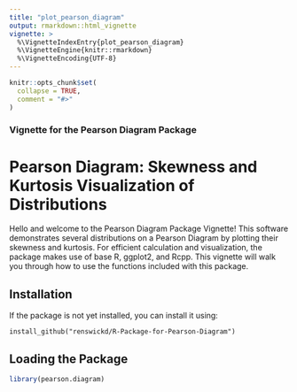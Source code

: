```yaml
---
title: "plot_pearson_diagram"
output: rmarkdown::html_vignette
vignette: >
  %\VignetteIndexEntry{plot_pearson_diagram}
  %\VignetteEngine{knitr::rmarkdown}
  %\VignetteEncoding{UTF-8}
---
```


```r
knitr::opts_chunk$set(
  collapse = TRUE,
  comment = "#>"
)
```

### Vignette for the Pearson Diagram Package
# Pearson Diagram: Skewness and Kurtosis Visualization of Distributions
Hello and welcome to the Pearson Diagram Package Vignette! This software demonstrates several distributions on a Pearson Diagram by plotting their skewness and kurtosis. For efficient calculation and visualization, the package makes use of base R, ggplot2, and Rcpp. This vignette will walk you through how to use the functions included with this package.

## Installation
If the package is not yet installed, you can install it using:

```
install_github("renswickd/R-Package-for-Pearson-Diagram")
```
## Loading the Package
```r
library(pearson.diagram) 
```
